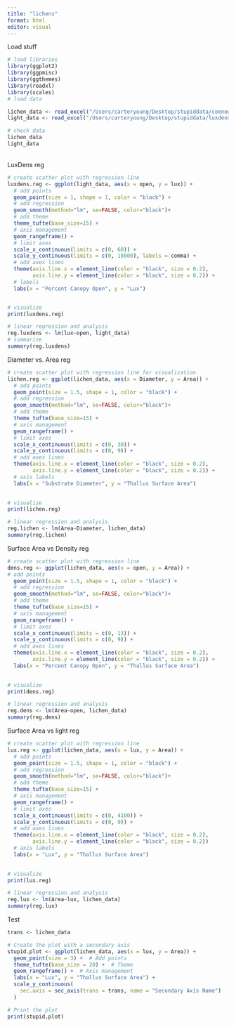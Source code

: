 ```yaml
---
title: "lichens"
format: html
editor: visual
---
```


Load stuff

```r
# load libraries
library(ggplot2)
library(ggpmisc)
library(ggthemes)
library(readxl)
library(scales)
# load data

lichen_data <- read_excel("/Users/carteryoung/Desktop/stupiddata/coenogonium.xlsx")
light_data <- read_excel("/Users/carteryoung/Desktop/stupiddata/luxdens.xlsx")

# check data
lichen_data
light_data
```

\
LuxDens reg

```r
# create scatter plot with regression line
luxdens.reg <- ggplot(light_data, aes(x = open, y = lux)) +
  # add points
  geom_point(size = 1, shape = 1, color = "black") +
  # add regression
  geom_smooth(method="lm", se=FALSE, color="black")+ 
  # add theme
  theme_tufte(base_size=15) + 
  # axis management
  geom_rangeframe() +
  # limit axes
  scale_x_continuous(limits = c(0, 60)) + 
  scale_y_continuous(limits = c(0, 18000), labels = comma) + 
  # add axes lines
  theme(axis.line.x = element_line(color = "black", size = 0.2), 
        axis.line.y = element_line(color = "black", size = 0.2)) +
  # labels
  labs(x = "Percent Canopy Open", y = "Lux") 


# visualize
print(luxdens.reg)

# linear regression and analysis
reg.luxdens <- lm(lux~open, light_data)
# summarize
summary(reg.luxdens)
```

Diameter vs. Area reg

```r
# create scatter plot with regression line for visualization
lichen.reg <- ggplot(lichen_data, aes(x = Diameter, y = Area)) +
  # add points
  geom_point(size = 1.5, shape = 1, color = "black") +
  # add regression
  geom_smooth(method="lm", se=FALSE, color="black")+ 
  # add theme
  theme_tufte(base_size=15) + 
  # axis management
  geom_rangeframe() +
  # limit axes
  scale_x_continuous(limits = c(0, 30)) + 
  scale_y_continuous(limits = c(0, 9)) + 
  # add axes lines
  theme(axis.line.x = element_line(color = "black", size = 0.2), 
        axis.line.y = element_line(color = "black", size = 0.2)) +
  # axis labels
  labs(x = "Substrate Diameter", y = "Thallus Surface Area") 
 

# visualize
print(lichen.reg)

# linear regression and analysis
reg.lichen <- lm(Area~Diameter, lichen_data)
summary(reg.lichen)
```

Surface Area vs Density reg

```r
# create scatter plot with regression line
dens.reg <- ggplot(lichen_data, aes(x = open, y = Area)) + 
# add points
  geom_point(size = 1.5, shape = 1, color = "black") +
  # add regression
  geom_smooth(method="lm", se=FALSE, color="black")+ 
  # add theme
  theme_tufte(base_size=15) + 
  # axis management
  geom_rangeframe() +
  # limit axes
  scale_x_continuous(limits = c(0, 13)) + 
  scale_y_continuous(limits = c(0, 9)) + 
  # add axes lines
  theme(axis.line.x = element_line(color = "black", size = 0.2), 
        axis.line.y = element_line(color = "black", size = 0.2)) +
  labs(x = "Percent Canopy Open", y = "Thallus Surface Area") 
 

# visualize
print(dens.reg)

# linear regression and analysis
reg.dens <- lm(Area~open, lichen_data)
summary(reg.dens)
```

Surface Area vs light reg

```r
# create scatter plot with regression line
lux.reg <- ggplot(lichen_data, aes(x = lux, y = Area)) +
  # add points
  geom_point(size = 1.5, shape = 1, color = "black") +
  # add regression
  geom_smooth(method="lm", se=FALSE, color="black")+ 
  # add theme
  theme_tufte(base_size=15) + 
  # axis management
  geom_rangeframe() +
  # limit axes
  scale_x_continuous(limits = c(0, 4100)) + 
  scale_y_continuous(limits = c(0, 9)) + 
  # add axes lines
  theme(axis.line.x = element_line(color = "black", size = 0.2), 
        axis.line.y = element_line(color = "black", size = 0.2)) 
  # axis labels
  labs(x = "Lux", y = "Thallus Surface Area") 
 

# visualize
print(lux.reg)

# linear regression and analysis
reg.lux <- lm(Area~lux, lichen_data)
summary(reg.lux)
```

Test

```r
trans <- lichen_data

# Create the plot with a secondary axis
stupid.plot <- ggplot(lichen_data, aes(x = lux, y = Area)) +
  geom_point(size = 3) +  # Add points
  theme_tufte(base_size = 20) +  # Theme
  geom_rangeframe() +  # Axis management
  labs(x = "Lux", y = "Thallus Surface Area") +
  scale_y_continuous(
    sec.axis = sec_axis(trans = trans, name = "Secondary Axis Name")
  )

# Print the plot
print(stupid.plot)
```
